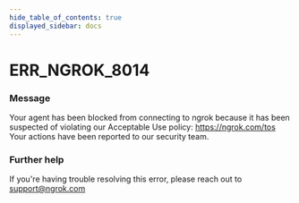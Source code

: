 ```yaml
---
hide_table_of_contents: true
displayed_sidebar: docs
---
```



# ERR_NGROK_8014

### Message

Your agent has been blocked from connecting to ngrok because it has been suspected of violating our Acceptable Use policy: https://ngrok.com/tos Your actions have been reported to our security team.

<ErrorDetails error="err_ngrok_8014" />

### Further help

If you're having trouble resolving this error, please reach out to [support@ngrok.com](mailto:support@ngrok.com?subject=Help%20with%20ERR_NGROK_8014)

